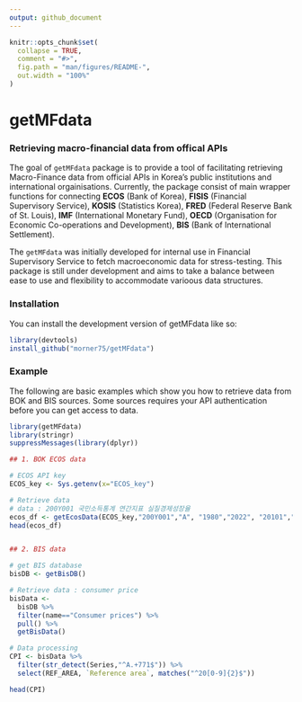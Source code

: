 ```yaml
---
output: github_document
---
```


<!-- README.md is generated from README.Rmd. Please edit that file -->

```r
knitr::opts_chunk$set(
  collapse = TRUE,
  comment = "#>",
  fig.path = "man/figures/README-",
  out.width = "100%"
)
```

# getMFdata

<!-- badges: start -->
<!-- badges: end -->


### Retrieving macro-financial data from offical APIs


The goal of `getMFdata` package is to provide a tool of facilitating retrieving Macro-Finance data from official APIs in Korea's public institutions and international orgainisations.  Currently, the package consist of main wrapper functions for connecting **ECOS** (Bank of Korea), **FISIS** (Financial Supervisory Service), **KOSIS** (Statistics Korea), **FRED** (Federal Reserve Bank of St. Louis), **IMF** (International Monetary Fund), **OECD** (Organisation for Economic Co-operations and Development), **BIS** (Bank of International Settlement). 

The `getMFdata` was initially developed for internal use in Financial Supervisory Service to fetch macroeconomic data for stress-testing.
This package is still under development and aims to take a balance between ease to use and flexibility  to accommodate varioous data structures.  

### Installation

You can install the development version of getMFdata like so:

``` r
library(devtools)
install_github("morner75/getMFdata")
```

### Example

The following are basic examples which show you how to retrieve data from BOK and BIS sources. 
Some sources requires your API authentication before you can get access to data.

```r
library(getMFdata)
library(stringr)
suppressMessages(library(dplyr))

## 1. BOK ECOS data

# ECOS API key
ECOS_key <- Sys.getenv(x="ECOS_key")

# Retrieve data 
# data : 200Y001 국민소득통계 연간지표 실질경제성장율
ecos_df <- getEcosData(ECOS_key,"200Y001","A", "1980","2022", "20101","?","?")
head(ecos_df)


## 2. BIS data

# get BIS database
bisDB <- getBisDB()  

# Retrieve data : consumer price
bisData <-        
  bisDB %>% 
  filter(name=="Consumer prices") %>% 
  pull() %>% 
  getBisData()

# Data processing 
CPI <- bisData %>% 
  filter(str_detect(Series,"^A.+771$")) %>% 
  select(REF_AREA, `Reference area`, matches("^20[0-9]{2}$"))

head(CPI)



```




